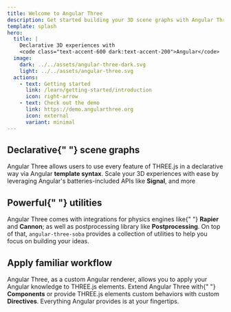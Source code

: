```yaml
---
title: Welcome to Angular Three
description: Get started building your 3D scene graphs with Angular Three
template: splash
hero:
  title: |
    Declarative 3D experiences with
    <code class="text-accent-600 dark:text-accent-200">Angular</code>
  image:
    dark: ../../assets/angular-three-dark.svg
    light: ../../assets/angular-three.svg
  actions:
    - text: Getting started
      link: /learn/getting-started/introduction
      icon: right-arrow
    - text: Check out the demo
      link: https://demo.angularthree.org
      icon: external
      variant: minimal
---
```



<section class="min-h-screen w-full flex justify-center items-center">
  <div class="h-full w-full grid grid-cols-8 gap-4">
    <div class="col-span-3">
      <h1>
        <span class="text-accent-600 dark:text-accent-200">Declarative</span>{" "}
        scene graphs
      </h1>
      <p>
        Angular Three allows users to use every feature of THREE.js in a
        declarative way via Angular <strong>template syntax</strong>. Scale your
        3D experiences with ease by leveraging Angular's batteries-included APIs
        like <strong>Signal</strong>, and more
      </p>
      <div class="h-[300px] w-full">
        <SimpleScene client:only />
      </div>
    </div>
    <FloatingCodeBlock
      class="col-span-5 max-h-[800px]"
      snippets={[
        { title: "canvas.ts", name: "simple-scene-canvas" },
        { title: "scene-graph.ts", name: "simple-scene" },
      ]}
    />
  </div>
</section>

<section class="min-h-screen w-full flex justify-center items-center">
  <div class="h-full w-full grid grid-cols-8 gap-4">
    <FloatingCodeBlock
      class="col-span-5 max-h-[800px]"
      snippets={[
        { title: "canvas.ts", name: "rapier-demo" },
        { title: "scene-graph.ts", name: "rapier-demo-scene-graph" },
      ]}
    />
    <div class="col-span-3">
      <h1>
        Powerful{" "}
        <span class="text-accent-600 dark:text-accent-200">utilities</span>
      </h1>
      <p>
        Angular Three comes with integrations for physics engines like{" "}
        <strong>Rapier</strong> and <strong>Cannon</strong>; as well as
        postprocessing library like <strong>Postprocessing</strong>. On top of
        that, <code>angular-three-soba</code> provides a collection of utilities
        to help you focus on building your ideas.
      </p>
      <div class="h-[300px] w-full">
        <RapierDemo client:only />
      </div>
    </div>
  </div>
</section>

<section class="min-h-screen w-full flex justify-center items-center">
  <div class="h-full w-full grid grid-cols-8 gap-4">
    <div class="col-span-3">
      <h1>
        Apply <span class="text-accent-600 dark:text-accent-200">familiar</span>
        workflow
      </h1>
      <p>
        Angular Three, as a custom Angular renderer, allows you to apply your
        Angular knowledge to THREE.js elements. Extend Angular Three with{" "}
        <strong>Components</strong> or provide THREE.js elements custom
        behaviors with custom <strong>Directives</strong>. Everything Angular
        provides is at your fingertips.
      </p>
      <div class="h-[300px] w-full">
        <PointerDemo client:only />
      </div>
    </div>
    <FloatingCodeBlock
      class="col-span-5 max-h-[800px]"
      snippets={[
        { title: "canvas.ts", name: "pointer-demo" },
        { title: "scene-graph.ts", name: "pointer-demo-scene-graph" },
      ]}
    />
  </div>
</section>
